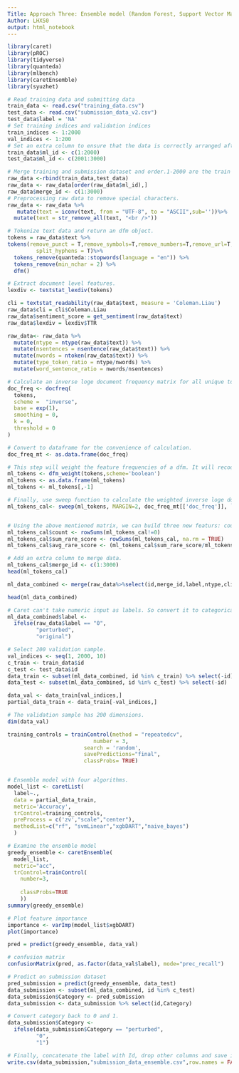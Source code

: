 ---
Title: Approach Three: Ensemble model (Random Forest, Support Vector Machine, XGBoost and Naïve Bayes) 
Author: LHXS0
output: html_notebook
---

```{r}
library(caret)
library(pROC)
library(tidyverse)
library(quanteda)
library(mlbench)
library(caretEnsemble)
library(syuzhet)
```

```{r}
# Read training data and submitting data
train_data <- read.csv("training_data.csv")
test_data <- read.csv("submission_data_v2.csv")
test_data$label = 'NA'
# Set training indices and validation indices
train_indices <- 1:2000
val_indices <- 1:200
# Set an extra column to ensure that the data is correctly arranged after merged together
train_data$ml_id <- c(1:2000)
test_data$ml_id <- c(2001:3000)

# Merge training and submission dataset and order.1-2000 are the train dataset with known labels. 2001-3000 are the submission dataset that we want to predict on.
raw_data <-rbind(train_data,test_data)
raw_data <- raw_data[order(raw_data$ml_id),]
raw_data$merge_id <- c(1:3000)
# Preprocessing raw data to remove special characters.
raw_data <- raw_data %>% 
   mutate(text = iconv(text, from = "UTF-8", to = "ASCII",sub=''))%>%
  mutate(text = str_remove_all(text, "<br />")) 
```

```{r}
# Tokenize text data and return an dfm object.
tokens = raw_data$text %>% 
tokens(remove_punct = T,remove_symbols=T,remove_numbers=T,remove_url=T,
         split_hyphens = T)%>%
  tokens_remove(quanteda::stopwords(language = "en")) %>%
  tokens_remove(min_nchar = 2) %>%
  dfm()
```

```{r}
# Extract document level features.
lexdiv <- textstat_lexdiv(tokens)

cli = textstat_readability(raw_data$text, measure = 'Coleman.Liau')
raw_data$cli = cli$Coleman.Liau
raw_data$sentiment_score = get_sentiment(raw_data$text)
raw_data$lexdiv = lexdiv$TTR

raw_data<- raw_data %>% 
  mutate(ntype = ntype(raw_data$text)) %>% 
  mutate(nsentences = nsentence(raw_data$text)) %>%
  mutate(nwords = ntoken(raw_data$text)) %>%
  mutate(type_token_ratio = ntype/nwords) %>%
  mutate(word_sentence_ratio = nwords/nsentences)
```

```{r}
# Calculate an inverse loge document frequency matrix for all unique tokens. 
doc_freq <- docfreq(
  tokens,
  scheme =  "inverse",
  base = exp(1),
  smoothing = 0,
  k = 0,
  threshold = 0
)

# Convert to dataframe for the convenience of calculation.
doc_freq_mt <- as.data.frame(doc_freq)

# This step will weight the feature frequencies of a dfm. It will recode all non-zero counts as 1. We only care if specific token appears in a document all not, the count doesn't matter.
ml_tokens <- dfm_weight(tokens,scheme='boolean')
ml_tokens <- as.data.frame(ml_tokens)
ml_tokens <- ml_tokens[,-1]

# Finally, use sweep function to calculate the weighted inverse loge document frequency matrix for the text column. This matrix reflects the rareness of the vocabularies adopted by each comment.
ml_tokens_cal<- sweep(ml_tokens, MARGIN=2, doc_freq_mt[['doc_freq']], `*`)


# Using the above mentioned matrix, we can build three new featurs: count of rare words, sum rare score and average rare score. However, we will only use average and sum rare score as new features.
ml_tokens_cal$count <- rowSums(ml_tokens_cal!=0)
ml_tokens_cal$sum_rare_score <- rowSums(ml_tokens_cal, na.rm = TRUE)
ml_tokens_cal$avg_rare_score <- (ml_tokens_cal$sum_rare_score/ml_tokens_cal$count)

# Add an extra column to merge data.
ml_tokens_cal$merge_id <- c(1:3000)
head(ml_tokens_cal)
```

```{r}
ml_data_combined <- merge(raw_data%>%select(id,merge_id,label,ntype,cli,lexdiv,type_token_ratio,word_sentence_ratio,nsentences,sentiment_score),ml_tokens_cal%>%select(merge_id,sum_rare_score,avg_rare_score,count),by='merge_id')%>%select(-merge_id)

head(ml_data_combined)
```

```{r}
# Caret can't take numeric input as labels. So convert it to categorical. 
ml_data_combined$label <-
  ifelse(raw_data$label == "0",
         "perturbed",
         "original")
```


```{r}
# Select 200 validation sample.
val_indices <- seq(1, 2000, 10)
c_train <- train_data$id
c_test <- test_data$id
data_train <- subset(ml_data_combined, id %in% c_train) %>% select(-id)
data_test <- subset(ml_data_combined, id %in% c_test) %>% select(-id)

data_val <- data_train[val_indices,]
partial_data_train <- data_train[-val_indices,]
```

```{r}
# The validation sample has 200 dimensions.
dim(data_val)
```
```{r}
training_controls = trainControl(method = "repeatedcv",
                           number = 3,
                        search = 'random',
                        savePredictions="final",
                        classProbs= TRUE)


# Ensemble model with four algorithms.
model_list <- caretList(
  label~.,
  data = partial_data_train,
  metric='Accuracy',
  trControl=training_controls,
  preProcess = c('zv',"scale","center"),
  methodList=c("rf", "svmLinear","xgbDART","naive_bayes")
  )
```

```{r}
# Examine the ensemble model
greedy_ensemble <- caretEnsemble(
  model_list, 
  metric="acc",
  trControl=trainControl(
    number=3,
   
    classProbs=TRUE
    ))
summary(greedy_ensemble)
```
```{r}
# Plot feature importance
importance <- varImp(model_list$xgbDART)
plot(importance)
```

```{r}
pred = predict(greedy_ensemble, data_val)

# confusion matrix
confusionMatrix(pred, as.factor(data_val$label), mode="prec_recall")
```
```{r}
# Predict on submission dataset
pred_submission = predict(greedy_ensemble, data_test)
data_submission <- subset(ml_data_combined, id %in% c_test)
data_submission$Category <- pred_submission
data_submission <- data_submission %>% select(id,Category)

# Convert category back to 0 and 1.
data_submission$Category <-
  ifelse(data_submission$Category == "perturbed",
         "0",
         "1")
```

```{r}
# Finally, concatenate the label with Id, drop other columns and save it as a csv file so that it can be submitted to kaggle.
write.csv(data_submission,"submission_data_ensemble.csv",row.names = FALSE)
```

